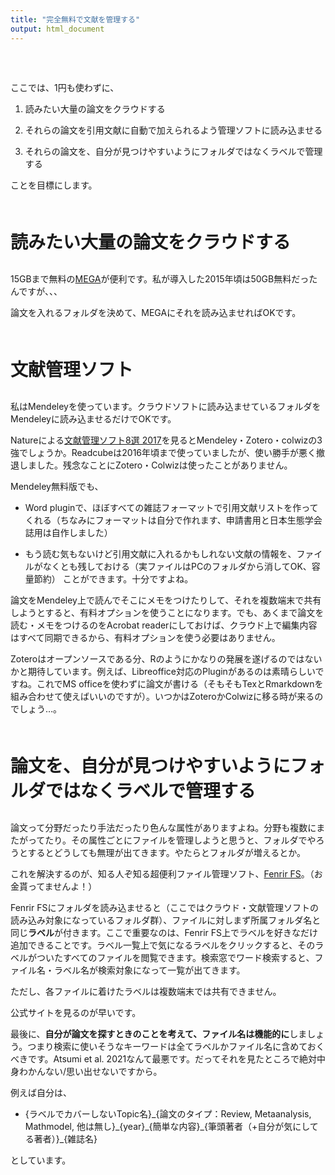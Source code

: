```yaml
---
title: "完全無料で文献を管理する"
output: html_document
---
```


<div style="margin-bottom:60px;">
</div>

ここでは、1円も使わずに、

1. 読みたい大量の論文をクラウドする

1. それらの論文を引用文献に自動で加えられるよう管理ソフトに読み込ませる

1. それらの論文を、自分が見つけやすいようにフォルダではなくラベルで管理する

ことを目標にします。

<div style="margin-bottom:60px;">
</div>

# 読みたい大量の論文をクラウドする

<div style="margin-bottom:30px;">
</div>

15GBまで無料の[MEGA](https://ja.wikipedia.org/wiki/MEGA)が便利です。私が導入した2015年頃は50GB無料だったんですが、、、

論文を入れるフォルダを決めて、MEGAにそれを読み込ませればOKです。

<div style="margin-bottom:60px;">
</div>

# 文献管理ソフト

<div style="margin-bottom:30px;">
</div>

私はMendeleyを使っています。クラウドソフトに読み込ませているフォルダをMendeleyに読み込ませるだけでOKです。

Natureによる[文献管理ソフト8選 2017](https://www.natureasia.com/ja-jp/ndigest/v14/n11/TOOLBOX%3A+%E6%96%87%E7%8C%AE%E7%AE%A1%E7%90%86%E3%82%BD%E3%83%95%E3%83%888%E9%81%B8/89727)を見るとMendeley・Zotero・colwizの3強でしょうか。Readcubeは2016年頃まで使っていましたが、使い勝手が悪く撤退しました。残念なことにZotero・Colwizは使ったことがありません。

Mendeley無料版でも、

- Word pluginで、ほぼすべての雑誌フォーマットで引用文献リストを作ってくれる（ちなみにフォーマットは自分で作れます、申請書用と日本生態学会誌用は自作しました）

- もう読む気もないけど引用文献に入れるかもしれない文献の情報を、ファイルがなくとも残しておける（実ファイルはPCのフォルダから消してOK、容量節約）
ことができます。十分ですよね。

論文をMendeley上で読んでそこにメモをつけたりして、それを複数端末で共有しようとすると、有料オプションを使うことになります。でも、あくまで論文を読む・メモをつけるのをAcrobat readerにしておけば、クラウド上で編集内容はすべて同期できるから、有料オプションを使う必要はありません。

Zoteroはオープンソースである分、Rのようにかなりの発展を遂げるのではないかと期待しています。例えば、Libreoffice対応のPluginがあるのは素晴らしいですね。これでMS officeを使わずに論文が書ける（そもそもTexとRmarkdownを組み合わせて使えばいいのですが）。いつかはZoteroかColwizに移る時が来るのでしょう...。

<div style="margin-bottom:60px;">
</div>

# 論文を、自分が見つけやすいようにフォルダではなくラベルで管理する

<div style="margin-bottom:30px;">
</div>

論文って分野だったり手法だったり色んな属性がありますよね。分野も複数にまたがってたり。その属性ごとにファイルを管理しようと思うと、フォルダでやろうとするとどうしても無理が出てきます。やたらとフォルダが増えるとか。

これを解決するのが、知る人ぞ知る超便利ファイル管理ソフト、[Fenrir FS](https://www.fenrir-inc.com/jp/fenrirfs/)。（お金貰ってませんよ！）

Fenrir FSにフォルダを読み込ませると（ここではクラウド・文献管理ソフトの読み込み対象になっているフォルダ群）、ファイルに対しまず所属フォルダ名と同じ**ラベル**が付きます。ここで重要なのは、Fenrir FS上でラベルを好きなだけ追加できることです。ラベル一覧上で気になるラベルをクリックすると、そのラベルがついたすべてのファイルを閲覧できます。検索窓でワード検索すると、ファイル名・ラベル名が検索対象になって一覧が出てきます。

ただし、各ファイルに着けたラベルは複数端末では共有できません。

公式サイトを見るのが早いです。

最後に、**自分が論文を探すときのことを考えて、ファイル名は機能的に**しましょう。つまり検索に使いそうなキーワードは全てラベルかファイル名に含めておくべきです。Atsumi et al. 2021なんて最悪です。だってそれを見たところで絶対中身わかんない/思い出せないですから。

例えば自分は、

- {ラベルでカバーしないTopic名}\_{論文のタイプ：Review, Metaanalysis, Mathmodel, 他は無し}\_{year}\_{簡単な内容}\_{筆頭著者（+自分が気にしてる著者）}\_{雑誌名} 

としています。
